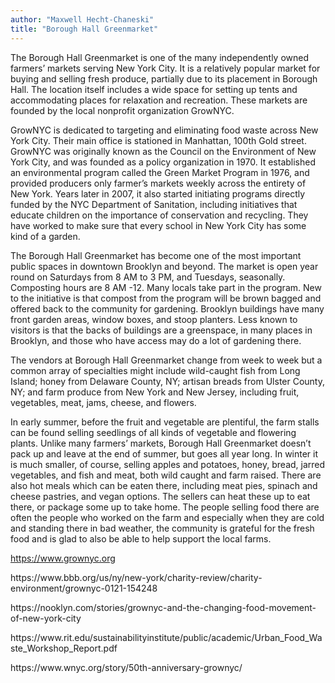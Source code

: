 ```yaml
---
author: "Maxwell Hecht-Chaneski"
title: "Borough Hall Greenmarket"
---
```


The Borough Hall Greenmarket is one of the many independently owned farmers’ markets serving New York City. It is a relatively popular market for buying and selling fresh produce, partially due to its placement in Borough Hall. The location itself includes a wide space for setting up tents and accommodating places for relaxation and recreation. These markets are founded by the local nonprofit organization GrowNYC.

GrowNYC is dedicated to targeting and eliminating food waste across New York City. Their main office is stationed in Manhattan, 100th Gold street. GrowNYC was originally known as the Council on the Environment of New York City, and was founded as a policy organization in 1970. It established an environmental program called the Green Market Program in 1976, and provided producers only farmer’s markets weekly across the entirety of New York. Years later in 2007, it also started initiating programs directly funded by the NYC Department of Sanitation, including initiatives that educate children on the importance of conservation and recycling. They have worked to make sure that every school in New York City has some kind of a garden.

The Borough Hall Greenmarket has become one of the most important public spaces in downtown Brooklyn and beyond. The market is open year round on Saturdays from 8 AM to 3 PM, and Tuesdays, seasonally. Composting hours are 8 AM -12. Many locals take part in the program. New to the initiative is that compost from the program will be brown bagged and offered back to the community for gardening. Brooklyn buildings have many front garden areas, window boxes, and stoop planters. Less known to visitors is that the backs of buildings are a greenspace, in many places in Brooklyn, and those who have access may do a lot of gardening there.

The vendors at Borough Hall Greenmarket change from week to week but a common array of specialties might include wild-caught fish from Long Island; honey from Delaware County, NY; artisan breads from Ulster County, NY; and farm produce from New York and New Jersey, including fruit, vegetables, meat, jams, cheese, and flowers.

In early summer, before the fruit and vegetable are plentiful, the farm stalls can be found selling seedlings of all kinds of vegetable and flowering plants. Unlike many farmers’ markets, Borough Hall Greenmarket doesn’t pack up and leave at the end of summer, but goes all year long. In winter it is much smaller, of course, selling apples and potatoes, honey, bread, jarred vegetables, and fish and meat, both wild caught and farm raised. There are also hot meals which can be eaten there, including meat pies, spinach and cheese pastries, and vegan options. The sellers can heat these up to eat there, or package some up to take home. The people selling food there are often the people who worked on the farm and especially when they are cold and standing there in bad weather, the community is grateful for the fresh food and is glad to also be able to help support the local farms.

[https://www.grownyc.org](https://www.grownyc.org/)

https://www.bbb.org/us/ny/new-york/charity-review/charity-environment/grownyc-0121-154248

https://nooklyn.com/stories/grownyc-and-the-changing-food-movement-of-new-york-city

https://www.rit.edu/sustainabilityinstitute/public/academic/Urban_Food_Waste_Workshop_Report.pdf

https://www.wnyc.org/story/50th-anniversary-grownyc/
